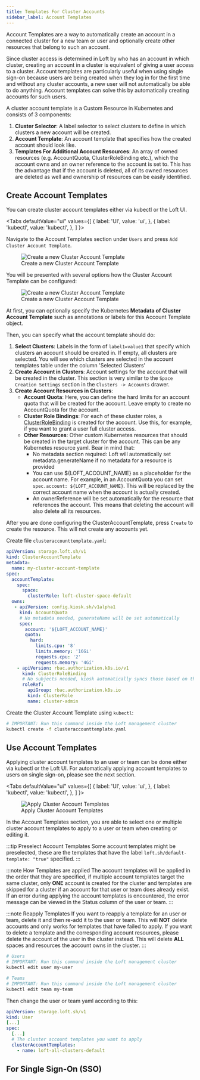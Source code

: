 ```yaml
---
title: Templates For Cluster Accounts
sidebar_label: Account Templates
---
```



Account Templates are a way to automatically create an account in a connected cluster for a new team or user and optionally create other resources that belong to such an account. 

Since cluster access is determined in Loft by who has an account in which cluster, creating an account in a cluster is equivalent of giving a user access to a cluster. Account templates are particularly useful when using single sign-on because users are being created when they log in for the first time and without any cluster accounts, a new user will not automatically be able to do anything. Account templates can solve this by automatically creating accounts for such users.

A cluster account template is a Custom Resource in Kubernetes and consists of 3 components:
1. **Cluster Selector**: A label selector to select clusters to define in which clusters a new account will be created.
2. **Account Template**: An account template that specifies how the created account should look like.
3. **Templates For Additional Account Resources**: An array of owned resources (e.g. AccountQuota, ClusterRoleBinding etc.), which the account owns and an owner reference to the account is set to. This has the advantage that if the account is deleted, all of its owned resources are deleted as well and ownership of resources can be easily identified.


## Create Account Templates
You can create cluster account templates either via kubectl or the Loft UI.

<Tabs
  defaultValue="ui"
  values={[
    { label: 'UI', value: 'ui', },
    { label: 'kubectl', value: 'kubectl', },
  ]
}>
<TabItem value="ui">

Navigate to the Account Templates section under `Users` and press `Add Cluster Account Template`.

<figure class="frame">
  <img src="/docs/media/ui/auth/cat-create-01.png" alt="Create a new Cluster Account Template" />
  <figcaption>Create a new Cluster Account Template</figcaption>
</figure>

You will be presented with several options how the Cluster Account Template can be configured:

<figure class="frame">
  <img src="/docs/media/ui/auth/cat-create-02.png" alt="Create a new Cluster Account Template" />
  <figcaption>Create a new Cluster Account Template</figcaption>
</figure>

At first, you can optionally specify the Kubernetes **Metadata of Cluster Account Template** such as annotations or labels for this Account Template object.

Then, you can specify what the account template should do:
1. **Select Clusters**: Labels in the form of `label1=value1` that specify which clusters an account should be created in. If empty, all clusters are selected. You will see which clusters are selected in the account templates table under the column 'Selected Clusters'
2. **Create Account in Clusters**: Account settings for the account that will be created in the cluster. This section is very similar to the `Space Creation Settings` section in the `Clusters -> Accounts` drawer.
3. **Create Account Resources in Clusters**:
    - **Account Quota**: Here, you can define the hard limits for an account quota that will be created for the account. Leave empty to create no AccountQuota for the account.
    - **Cluster Role Bindings**: For each of these cluster roles, a [ClusterRoleBinding](https://kubernetes.io/docs/reference/access-authn-authz/rbac/#rolebinding-and-clusterrolebinding) is created for the account. Use this, for example, if you want to grant a user full cluster access.
    - **Other Resources**: Other custom Kubernetes resources that should be created in the target cluster for the account. This can be any Kubernetes resource yaml. Bear in mind that:
      - No metadata section required: Loft will automatically set metadata.generateName if no metadata for a resource is provided
      - You can use ${LOFT_ACCOUNT_NAME} as a placeholder for the account name. For example, in an AccountQuota you can set `spec.account: ${LOFT_ACCOUNT_NAME}`. This will be replaced by the correct account name when the account is actually created.
      - An ownerReference will be set automatically for the resource that references the account. This means that deleting the account will also delete all its resources.

After you are done configuring the ClusterAccountTemplate, press `Create` to create the resource. This will not create any accounts yet.

</TabItem>
<TabItem value="kubectl">

Create file `clusteraccounttemplate.yaml`:
```yaml
apiVersion: storage.loft.sh/v1
kind: ClusterAccountTemplate
metadata:
  name: my-cluster-account-template
spec:
  accountTemplate:
    spec:
      space:
        clusterRole: loft-cluster-space-default
  owns:
   - apiVersion: config.kiosk.sh/v1alpha1
     kind: AccountQuota
     # No metadata needed, generateName will be set automatically
     spec:
       account: '${LOFT_ACCOUNT_NAME}'
       quota:
         hard:
           limits.cpu: '8'
           limits.memory: '16Gi'
           requests.cpu: '2'
           requests.memory: '4Gi'
    - apiVersion: rbac.authorization.k8s.io/v1
      kind: ClusterRoleBinding
      # No subjects needed, kiosk automatically syncs those based on the ownerReference
      roleRef:
        apiGroup: rbac.authorization.k8s.io
        kind: ClusterRole
        name: cluster-admin
```

Create the Cluster Account Template using `kubectl`:
```bash
# IMPORTANT: Run this command inside the Loft management cluster
kubectl create -f clusteraccounttemplate.yaml
```

</TabItem>
</Tabs>


## Use Account Templates
Applying cluster account templates to an user or team can be done either via kubectl or the Loft UI. For automatically applying account templates to users on single sign-on, please see the next section.

<Tabs
  defaultValue="ui"
  values={[
    { label: 'UI', value: 'ui', },
    { label: 'kubectl', value: 'kubectl', },
  ]
}>
<TabItem value="ui">

<figure class="frame">
  <img src="/docs/media/ui/auth/cat-apply.png" alt="Apply Cluster Account Templates" />
  <figcaption>Apply Cluster Account Templates</figcaption>
</figure>

In the Account Templates section, you are able to select one or multiple cluster account templates to apply to a user or team when creating or editing it.

:::tip Preselect Account Templates
Some account templates might be preselected, these are the templates that have the label `loft.sh/default-template: "true"` specified.
:::

:::note How Templates are applied
The account templates will be applied in the order that they are specified, if multiple account templates target the same cluster, only **ONE** account is created for the cluster and templates are skipped for a cluster if an account for that user or team does already exist.
If an error during applying the account templates is encountered, the error message can be viewed in the Status column of the user or team.
:::

:::note Reapply Templates
If you want to reapply a template for an user or team, delete it and then re-add it to the user or team. This will **NOT** delete accounts and only works for templates that have failed to apply.
If you want to delete a template and the corresponding account resources, please delete the account of the user in the cluster instead. This will delete **ALL** spaces and resources the account owns in the cluster.
:::

</TabItem>
<TabItem value="kubectl">

```bash
# Users
# IMPORTANT: Run this command inside the Loft management cluster
kubectl edit user my-user

# Teams
# IMPORTANT: Run this command inside the Loft management cluster
kubectl edit team my-team
```

Then change the user or team yaml according to this:

```yaml
apiVersion: storage.loft.sh/v1
kind: User
[...]
spec:
  [...]
  # The cluster account templates you want to apply
  clusterAccountTemplates:
    - name: loft-all-clusters-default
```

</TabItem>
</Tabs>


## For Single Sign-On (SSO)

<AccountTemplatesForSSOFragment/>
